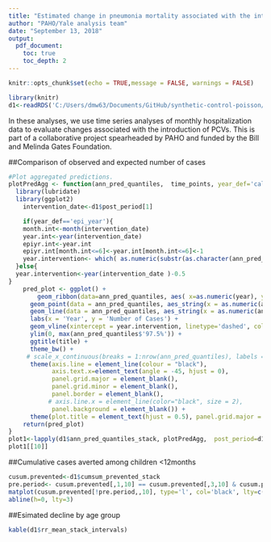 ```yaml
---
title: "Estimated change in pneumonia mortality associated with the introduction of PCV10 In Brazil"
author: "PAHO/Yale analysis team"
date: "September 13, 2018"
output: 
  pdf_document:
    toc: true
    toc_depth: 2
---
```


```r
knitr::opts_chunk$set(echo = TRUE,message = FALSE, warnings = FALSE)
```

```r
library(knitr)
d1<-readRDS('C:/Users/dmw63/Documents/GitHub/synthetic-control-poisson/Results_Brazil_2018-09-13-213318/BrazilStack estimates.rds')
```

In these analyses, we use time series analyses of monthly hospitalization data to evaluate changes associated with the introduction of PCVs. This is part of a collaborative project spearheaded by PAHO and funded by the Bill and Melinda Gates Foundation.

##Comparison of observed and expected number of cases

```r

#Plot aggregated predictions.
plotPredAgg <- function(ann_pred_quantiles,  time_points, year_def='cal_year' ,post_period,  outcome_plot, title = NULL, sensitivity_pred_quantiles = NULL, sensitivity_title = 'Sensitivity Plots', plot_sensitivity = FALSE) {
  library(lubridate)
  library(ggplot2)
    intervention_date<-d1$post_period[1]

    if(year_def=='epi_year'){
    month.int<-month(intervention_date)
    year.int<-year(intervention_date)
    epiyr.int<-year.int
    epiyr.int[month.int<=6]<-year.int[month.int<=6]<-1
    year.intervention<- which( as.numeric(substr(as.character(ann_pred_quantiles$year),1,4))==epiyr.int) - 0.5
  }else{
  year.intervention<-year(intervention_date )-0.5
}
    pred_plot <- ggplot() + 
        geom_ribbon(data=ann_pred_quantiles, aes( x=as.numeric(year), ymin=ann_pred_quantiles$'2.5%', ymax=ann_pred_quantiles$'97.5%'), alpha=0.5, fill='lightgray')+
      geom_point(data = ann_pred_quantiles, aes_string(x = as.numeric(ann_pred_quantiles$year), y = ann_pred_quantiles$obs)) +
      geom_line(data = ann_pred_quantiles, aes_string(x = as.numeric(ann_pred_quantiles$year), y =    ann_pred_quantiles$'50%'), linetype = 'solid', color = 'black') + 
      labs(x = 'Year', y = 'Number of Cases') + 
      geom_vline(xintercept = year.intervention, linetype='dashed', color='gray')+
      ylim(0, max(ann_pred_quantiles$'97.5%')) +
      ggtitle(title) + 
      theme_bw() +
     # scale_x_continuous(breaks = 1:nrow(ann_pred_quantiles), labels = unique(ann_pred_quantiles$year)) + 
      theme(axis.line = element_line(colour = "black"),
            axis.text.x=element_text(angle = -45, hjust = 0),
            panel.grid.major = element_blank(),
            panel.grid.minor = element_blank(),
            panel.border = element_blank(),
           # axis.line.x = element_line(color="black", size = 2),
            panel.background = element_blank()) +
      theme(plot.title = element_text(hjust = 0.5), panel.grid.major = element_blank(), panel.grid.minor =                         element_blank())
    return(pred_plot)
}
plot1<-lapply(d1$ann_pred_quantiles_stack, plotPredAgg,  post_period=d1$post_period, time_points=d1$time_points)
plot1[[10]]
```



##Cumulative cases averted among children <12months

```r
cusum.prevented<-d1$cumsum_prevented_stack
pre.period<- cusum.prevented[,1,10] == cusum.prevented[,3,10] & cusum.prevented[,1,10]==0
matplot(cusum.prevented[!pre.period,,10], type='l', col='black', lty=c(2,1,2), bty='l', xlab= 'Months since introduction of PCV',ylab='Cases averted')
abline(h=0, lty=3)
```

##Esimated decline by age group

```r
kable(d1$rr_mean_stack_intervals)
```